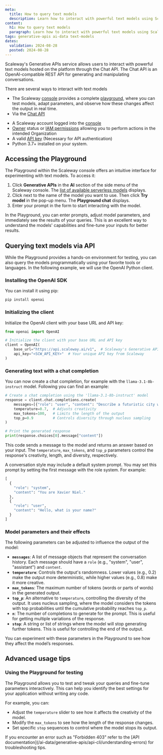 ```yaml
---
meta:
  title: How to query text models
  description: Learn how to interact with powerful text models using Scaleway's Generative APIs service.
content:
  h1: How to query text models
  paragraph: Learn how to interact with powerful text models using Scaleway's Generative APIs service.
tags: generative-apis ai-data text-models
dates:
  validation: 2024-08-28
  posted: 2024-08-28
---
```


Scaleway's Generative APIs service allows users to interact with powerful text models hosted on the platform through the Chat API.
The Chat API is an OpenAI-compatible REST API for generating and manipulating conversations.

There are several ways to interact with text models
- The Scaleway [console](https://console.scaleway.com) provides a complete [playground](/ai-data/generative-apis/how-to/query-text-models/#accessing-the-playground), where you can test models, adapt parameters, and observe how these changes affect the output in real time.
- Via the [Chat API](/ai-data/generative-apis/how-to/query-text-models/#querying-text-models-via-api)

<Macro id="requirements" />

- A Scaleway account logged into the [console](https://console.scaleway.com)
- [Owner](/identity-and-access-management/iam/concepts/#owner) status or [IAM permissions](/identity-and-access-management/iam/concepts/#permission) allowing you to perform actions in the intended Organization
- A valid [API key](/identity-and-access-management/iam/how-to/create-api-keys/) (Necessary for API authentication)
- Python 3.7+ installed on your system.

## Accessing the Playground

The Playground within the Scaleway console offers an intuitive interface for experimenting with text models. To access it:

1. Click **Generative APIs** in the **AI** section of the side menu of the Scaleway console. The [list of available serverless models](https://console.scaleway.com/generative-apis/) displays.
2. Click <Icon name="more" /> next to the name of the model you want to use. Then click **Try model** in the pop-up menu. The **Playground chat** displays.
3. Enter your prompt in the form to start interacting with the model.

In the Playground, you can enter prompts, adjust model parameters, and immediately see the results of your queries. This is an excellent way to understand the models' capabilities and fine-tune your inputs for better results.

## Querying text models via API

While the Playground provides a hands-on environment for testing, you can also query the models programmatically using your favorite tools or languages.
In the following example, we will use the OpenAI Python client.

### Installing the OpenAI SDK

You can install it using pip:

```bash
pip install openai
```

### Initializing the client

Initialize the OpenAI client with your base URL and API key:

```python
from openai import OpenAI

# Initialize the client with your base URL and API key
client = OpenAI(
    base_url="https://api.scaleway.ai/v1",  # Scaleway's Generative APIs service URL
    api_key="<SCW_API_KEY>"  # Your unique API key from Scaleway
)
```

### Generating text with a chat completion

You can now create a chat completion, for example with the `llama-3.1-8b-instruct` model. Following you can find an example:

```python
# Create a chat completion using the 'llama-3.1-8b-instruct' model
response = client.chat.completions.create(
    messages=[{"role": "user", "content": "Describe a futuristic city with advanced technology and green energy solutions."}],
    temperature=0.7,  # Adjusts creativity
    max_tokens=100,   # Limits the length of the output
    top_p=0.9         # Controls diversity through nucleus sampling
)

# Print the generated response
print(response.choices[0].message["content"])
```

This code sends a message to the model and returns an answer based on your input. The `temperature`, `max_tokens`, and `top_p` parameters control the response's creativity, length, and diversity, respectively.

A conversation style may include a default system prompt. You may set this prompt by setting the first message with the role system. For example:

```python
[
  {
  	"role": "system",
  	"content": "You are Xavier Niel."
  },
  {
  	"role": "user",
  	"content": "Hello, what is your name?"
  }
]
```

### Model parameters and their effects

The following parameters can be adjusted to influence the output of the model:

- **`messages`**: A list of message objects that represent the conversation history. Each message should have a `role` (e.g., "system", "user", "assistant") and `content`.
- **`temperature`**: Controls the output's randomness. Lower values (e.g., 0.2) make the output more deterministic, while higher values (e.g., 0.8) make it more creative.
- **`max_tokens`**: The maximum number of tokens (words or parts of words) in the generated output.
- **`top_p`**: An alternative to `temperature`, controlling the diversity of the output. It uses nucleus sampling, where the model considers the tokens with top probabilities until the cumulative probability reaches `top_p`.
- **`n`**: The number of completions to generate for the prompt. This is useful for getting multiple variations of the response.
- **`stop`**: A string or list of strings where the model will stop generating further tokens. This is useful for controlling the end of the output.

<Message type="tip">
 You can experiment with these parameters in the Playground to see how they affect the model’s responses.
</Message>

## Advanced usage tips

### Using the Playground for testing

The Playground allows you to test and tweak your queries and fine-tune parameters interactively. This can help you identify the best settings for your application without writing any code.

For example, you can:

- Adjust the `temperature` slider to see how it affects the creativity of the model.
- Modify the `max_tokens` to see how the length of the response changes.
- Set specific `stop` sequences to control where the model stops its output.

<Message type="warning">
 If you encounter an error such as "Forbidden 403" refer to the [API documentation](/ai-data/generative-apis/api-cli/understanding-errors) for troubleshooting tips.
</Message>